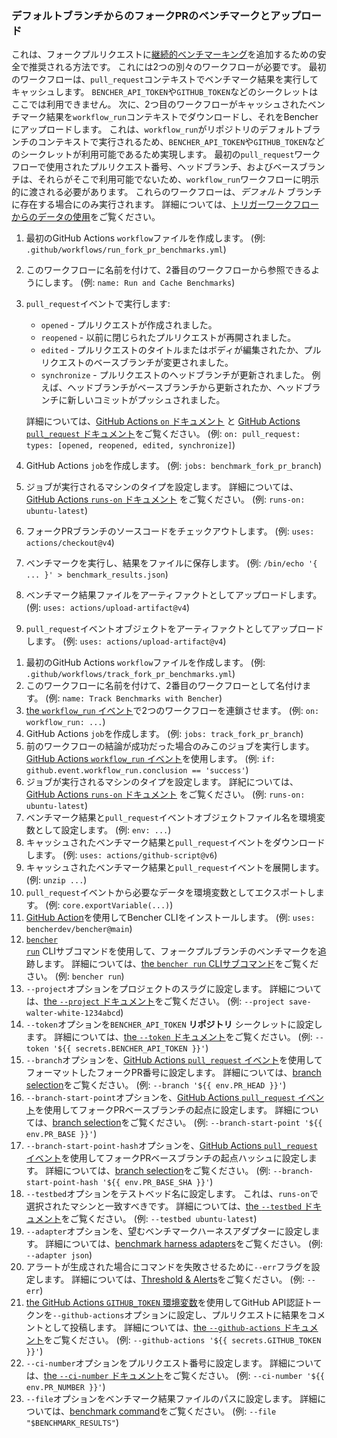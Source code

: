 
### デフォルトブランチからのフォークPRのベンチマークとアップロード

これは、フォークプルリクエストに[継続的ベンチマーキング][continuous benchmarking]を追加するための安全で推奨される方法です。
これには2つの別々のワークフローが必要です。
最初のワークフローは、`pull_request`コンテキストでベンチマーク結果を実行してキャッシュします。
`BENCHER_API_TOKEN`や`GITHUB_TOKEN`などのシークレットはここでは利用できません。
次に、2つ目のワークフローがキャッシュされたベンチマーク結果を`workflow_run`コンテキストでダウンロードし、それをBencherにアップロードします。
これは、`workflow_run`がリポジトリのデフォルトブランチのコンテキストで実行されるため、`BENCHER_API_TOKEN`や`GITHUB_TOKEN`などのシークレットが利用可能であるため実現します。
最初の`pull_request`ワークフローで使用されたプルリクエスト番号、ヘッドブランチ、およびベースブランチは、それらがそこで利用可能でないため、`workflow_run`ワークフローに明示的に渡される必要があります。
これらのワークフローは、_デフォルト_ ブランチに存在する場合にのみ実行されます。
詳細については、[トリガーワークフローからのデータの使用][github actions trigger workflow]をご覧ください。

<PullRequestsForkRunCode />

1. 最初のGitHub Actions `workflow`ファイルを作成します。
   (例: `.github/workflows/run_fork_pr_benchmarks.yml`)
2. このワークフローに名前を付けて、2番目のワークフローから参照できるようにします。
   (例: `name: Run and Cache Benchmarks`)
3. `pull_request`イベントで実行します:
    - `opened` - プルリクエストが作成されました。
    - `reopened` - 以前に閉じられたプルリクエストが再開されました。
    - `edited` - プルリクエストのタイトルまたはボディが編集されたか、プルリクエストのベースブランチが変更されました。
    - `synchronize` - プルリクエストのヘッドブランチが更新されました。
      例えば、ヘッドブランチがベースブランチから更新されたか、ヘッドブランチに新しいコミットがプッシュされました。

   詳細については、[GitHub Actions `on` ドキュメント][github actions on]
   と [GitHub Actions `pull_request` ドキュメント][github action pull_request]をご覧ください。
   (例: `on: pull_request: types: [opened, reopened, edited, synchronize]`)
4. GitHub Actions `job`を作成します。
   (例: `jobs: benchmark_fork_pr_branch`)
5. ジョブが実行されるマシンのタイプを設定します。
   詳細については、[GitHub Actions `runs-on` ドキュメント][github actions runs-on]
   をご覧ください。
   (例: `runs-on: ubuntu-latest`)
6. フォークPRブランチのソースコードをチェックアウトします。
   (例: `uses: actions/checkout@v4`)
7. ベンチマークを実行し、結果をファイルに保存します。
   (例: `/bin/echo '{ ... }' > benchmark_results.json`)
8. ベンチマーク結果ファイルをアーティファクトとしてアップロードします。
   (例: `uses: actions/upload-artifact@v4`)
9. `pull_request`イベントオブジェクトをアーティファクトとしてアップロードします。
  (例: `uses: actions/upload-artifact@v4`)

<PullRequestsForkTrackCode />

1. 最初のGitHub Actions `workflow`ファイルを作成します。
   (例: `.github/workflows/track_fork_pr_benchmarks.yml`)
2. このワークフローに名前を付けて、2番目のワークフローとして名付けます。
   (例: `name: Track Benchmarks with Bencher`)
3. [the `workflow_run` イベント][github actions workflow_run]で2つのワークフローを連鎖させます。
   (例: `on: workflow_run: ...`)
4. GitHub Actions `job`を作成します。
   (例: `jobs: track_fork_pr_branch`)
5. 前のワークフローの結論が成功だった場合のみこのジョブを実行します。
   [GitHub Actions `workflow_run` イベント][github actions workflow_run]を使用します。
   (例: `if: github.event.workflow_run.conclusion == 'success'`)
6. ジョブが実行されるマシンのタイプを設定します。
   詳紀については、[GitHub Actions `runs-on` ドキュメント][github actions runs-on]
   をご覧ください。
   (例: `runs-on: ubuntu-latest`)
7. ベンチマーク結果と`pull_request`イベントオブジェクトファイル名を環境変数として設定します。
   (例: `env: ...`)
8. キャッシュされたベンチマーク結果と`pull_request`イベントをダウンロードします。
   (例: `uses: actions/github-script@v6`)
9. キャッシュされたベンチマーク結果と`pull_request`イベントを展開します。
   (例: `unzip ...`)
10. `pull_request`イベントから必要なデータを環境変数としてエクスポートします。
    (例: `core.exportVariable(...)`)
11. [GitHub Action][bencher cli github action]を使用してBencher CLIをインストールします。
   (例: `uses: bencherdev/bencher@main`)
12. <code><a href="/ja/docs/explanation/bencher-run/">bencher run</a></code> CLIサブコマンドを使用して、フォークプルブランチのベンチマークを追跡します。
    詳細については、[the `bencher run` CLIサブコマンド][bencher run]をご覧ください。
    (例: `bencher run`)
13. `--project`オプションをプロジェクトのスラグに設定します。
    詳細については、[the `--project` ドキュメント][project option]をご覧ください。
    (例: `--project save-walter-white-1234abcd`)
14. `--token`オプションを`BENCHER_API_TOKEN` **リポジトリ** シークレットに設定します。
    詳細については、[the `--token` ドキュメント][token option]をご覧ください。
    (例: `--token '${{ secrets.BENCHER_API_TOKEN }}'`)
15. `--branch`オプションを、[GitHub Actions `pull_request` イベント][github action pull_request]を使用してフォーマットしたフォークPR番号に設定します。
    詳細については、[branch selection][branch selection branch]をご覧ください。
    (例: `--branch '${{ env.PR_HEAD }}'`)
16. `--branch-start-point`オプションを、[GitHub Actions `pull_request` イベント][github action pull_request]を使用してフォークPRベースブランチの起点に設定します。
    詳細については、[branch selection][branch selection start point]をご覧ください。
    (例: `--branch-start-point '${{ env.PR_BASE }}'`)
17. `--branch-start-point-hash`オプションを、[GitHub Actions `pull_request` イベント][github action pull_request]を使用してフォークPRベースブランチの起点ハッシュに設定します。
    詳細については、[branch selection][branch selection start point hash]をご覧ください。
    (例: `--branch-start-point-hash '${{ env.PR_BASE_SHA }}'`)
18. `--testbed`オプションをテストベッド名に設定します。
    これは、`runs-on`で選択されたマシンと一致すべきです。
    詳細については、[the `--testbed` ドキュメント][testbed option]をご覧ください。
    (例: `--testbed ubuntu-latest`)
19. `--adapter`オプションを、望むベンチマークハーネスアダプターに設定します。
    詳細については、[benchmark harness adapters][adapters]をご覧ください。
    (例: `--adapter json`)
20. アラートが生成された場合にコマンドを失敗させるために`--err`フラグを設定します。
    詳細については、[Threshold & Alerts][alerts]をご覧ください。
    (例: `--err`)
21. [the GitHub Actions `GITHUB_TOKEN` 環境変数][github token]を使用してGitHub API認証トークンを`--github-actions`オプションに設定し、プルリクエストに結果をコメントとして投稿します。
    詳細については、[the `--github-actions` ドキュメント][github actions option]をご覧ください。
    (例: `--github-actions '${{ secrets.GITHUB_TOKEN }}'`)
22. `--ci-number`オプションをプルリクエスト番号に設定します。
    詳細については、[the `--ci-number` ドキュメント][ci number option]をご覧ください。
    (例: `--ci-number '${{ env.PR_NUMBER }}'`)
23. `--file`オプションをベンチマーク結果ファイルのパスに設定します。
    詳細については、[benchmark command][command argument]をご覧ください。
    (例: `--file "$BENCHMARK_RESULTS"`)


[github actions trigger workflow]: https://docs.github.com/en/actions/using-workflows/events-that-trigger-workflows#using-data-from-the-triggering-workflow
[github actions on]: https://docs.github.com/en/actions/using-workflows/workflow-syntax-for-github-actions#on
[github action pull_request]: https://docs.github.com/en/webhooks/webhook-events-and-payloads#pull_request
[github actions workflow_run]: https://docs.github.com/en/actions/using-workflows/events-that-trigger-workflows#workflow_run
[github actions runs-on]: https://docs.github.com/en/actions/using-workflows/workflow-syntax-for-github-actions#jobsjob_idruns-on
[bencher cli github action]: https://github.com/marketplace/actions/bencher-cli
[github token]: https://docs.github.com/en/actions/security-guides/automatic-token-authentication

[continuous benchmarking]: /ja/docs/explanation/continuous-benchmarking/
[bencher run]: /ja/docs/explanation/bencher-run/
[project option]: /ja/docs/explanation/bencher-run/#--project-project
[token option]: /ja/docs/explanation/bencher-run/#--token-token
[branch selection branch]: /ja/docs/explanation/branch-selection/#--branch-branch
[branch selection start point]: /ja/docs/explanation/branch-selection/#--branch-start-point-branch
[branch selection start point hash]: /ja/docs/explanation/branch-selection/#--branch-start-point-hash-hash
[testbed option]: /ja/docs/explanation/bencher-run/#--testbed-testbed
[adapters]: /ja/docs/explanation/adapters/
[alerts]: /ja/docs/explanation/thresholds/#alerts
[github actions option]: /ja/docs/explanation/bencher-run/#--github-actions-github_token
[ci number option]: /ja/docs/explanation/bencher-run/#--ci-id-id
[command argument]: /ja/docs/explanation/bencher-run/#benchmark-command